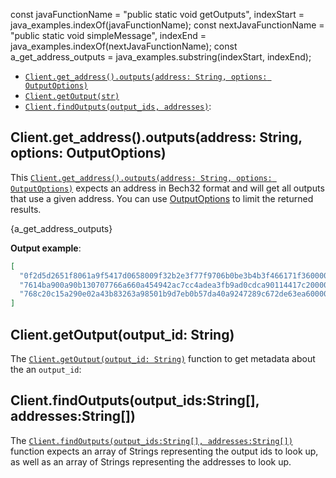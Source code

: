 const javaFunctionName = "public static void getOutputs",
  indexStart = java_examples.indexOf(javaFunctionName);
const nextJavaFunctionName = "public static void simpleMessage",
  indexEnd = java_examples.indexOf(nextJavaFunctionName);
const a_get_address_outputs = java_examples.substring(indexStart, indexEnd);

- [`Client.get_address().outputs(address: String, options: OutputOptions)`](#clientget_addressoutputsaddress-string-options-outputoptions)
- [`Client.getOutput(str)`](#clientgetoutputoutput_id-string)
- [`Client.findOutputs(output_ids, addresses)`](#clientfindoutputsoutput_idsstring-addressesstring):

## Client.get_address().outputs(address: String, options: OutputOptions)

This [`Client.get_address().outputs(address: String, options: OutputOptions)`](./../libraries/java/api_reference#outputsaddress-options-balanceaddressresponse)
expects an address in Bech32 format and will get all outputs that use a given address.  You can use [OutputOptions](./../libraries/java/api_reference#outputsoptions) to limit the returned results.

<CodeBlock className="language-java">{a_get_address_outputs}</CodeBlock>

**Output example**:

```json
[
  "0f2d5d2651f8061a9f5417d0658009f32b2e3f77f9706b0be3b4b3f466171f360000",
  "7614ba900a90b130707766a660a454942ac7cc4adea3fb9ad0cdca90114417c20000",
  "768c20c15a290e02a43b83263a98501b9d7eb0b57da40a9247289c672de63ea60000"
]
```
## Client.getOutput(output_id: String)

The [`Client.getOutput(output_id: String)`](./../libraries/java/api_reference#getoutputoutput_id-outputresponse) function to get metadata about the an `output_id`:


## Client.findOutputs(output_ids:String[], addresses:String[])

The
[`Client.findOutputs(output_ids:String[], addresses:String[])`](./../libraries/java/api_reference#findoutputsoutput_ids-addresses-outputresponse)
function expects an array of Strings representing the output ids to look up, as well as an array of Strings representing
the addresses to look up.
